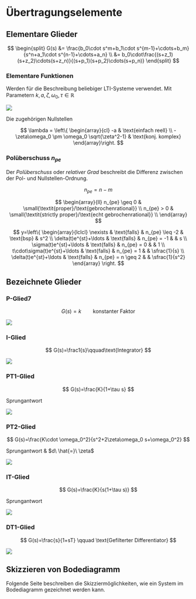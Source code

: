 # Übertragungselemente

## Elementare Glieder

$$
\begin{split}
G(s) &= \frac{b_0\cdot s^m+b_1\cdot s^{m-1}+\cdots+b_m}{s^n+a_1\cdot s^{n-1}+\cdots+a_n} \\
 &= b_0\cdot\frac{(s+z_1)(s+z_2)\cdots(s+z_n)}{(s+p_1)(s+p_2)\cdots(s+p_n)}
\end{split}
$$

```{=latex}
\begin{conditions}
  m & Nullstellen $z_{1\dots m}$ \\
  n & Polstellen $p_{1\dots m}$ \\
\end{conditions}
```
### Elementare Funktionen

Werden für die Beschreibung beliebiger LTI-Systeme verwendet. Mit Parametern $k,a,\zeta,\omega_0,\tau \in \mathbb{R}$

![](images/paste-16.png)

```{=latex}
\begin{conditions}
  G(s)=k                                         & konstanter Faktor \\
  G(s)=s + a                                     & einfache reelle Nullstelle \\
  G(s)=s^2+2\zeta\omega_0 s+\omega_o^2           & konj. komplexe Nullstellen ($\zeta \leq 1$) \\
  G(s)=\frac{1}{s+a}                             & einfacher reller Pol \\
  G(s)=\frac{1}{s^2+2\zeta\omega_0 s+\omega_o^2} & konj. komplexe Pole ($\zeta\leq 1$) \\
  G(s)=e^{-s\tau}                                & Totzeitglied $\tau > 0$ \\
\end{conditions}
```
Die zugehörigen Nullstellen

$$
\lambda = \left\{ \begin{array}{cl}
-a & \text{einfach reell} \\
-\zeta\omega_0 \pm \omega_0 \sqrt{\zeta^2-1} & \text{konj. komplex}
\end{array}\right.
$$

### Polüberschuss $n_{pe}$

Der *Polüberschuss* oder *relativer Grad* beschreibt die Differenz zwischen der Pol- und Nullstellen-Ordnung.

$$
n_{pe} = n - m
$$

$$
\begin{array}{ll}
n_{pe} \geq 0 & \small{\textit{proper}/\text{gebrochenrational}} \\
n_{pe}  >   0 & \small{\textit{strictly proper}/\text{echt gebrochenrational}} \\
\end{array}
$$

$$
y=\left\{
\begin{array}{lclcl}
\nexists & \text{falls} & n_{pe} \leq -2 & \text{bsp} & s^2 \\
\delta(t)e^{st}+\ldots & \text{falls} & n_{pe} = -1 &  & s \\
\sigma(t)e^{st}+\ldots & \text{falls} & n_{pe} = 0 &  & 1 \\
t\cdot\sigma(t)e^{st}+\ldots & \text{falls} & n_{pe} = 1 &  & \sfrac{1}{s} \\
\delta(t)e^{st}+\ldots & \text{falls} & n_{pe} = n \geq 2 &  &  \sfrac{1}{s^2}
\end{array}
\right.
$$

## Bezeichnete Glieder

### P-Glied7

$$
G(s)=k\qquad \text{konstanter Faktor}
$$

![](images/paste-23.png)

### I-Glied

$$
G(s)=\frac1{s}\qquad\text{Integrator}
$$

![](images/paste-22.png)

### PT1-Glied

$$
G(s)=\frac{K}{1+\tau s}
$$

Sprungantwort

![](images/paste-20.png)

### PT2-Glied

$$
G(s)=\frac{K\cdot \omega_0^2}{s^2+2\zeta\omega_0 s+\omega_0^2}
$$

Sprungantwort & $d\ \hat{=}\ \zeta$

![](images/paste-19.png)

### IT-Glied

$$
G(s)=\frac{K}{s(1+\tau s)}
$$

Sprungantwort

![](images/paste-21.png)

### DT1-Glied

$$
G(s)=\frac{s}{1+sT} \qquad \text{Gefilterter Differentiator}
$$

![](images/paste-24.png)

## Skizzieren von Bodediagramm

Folgende Seite beschreiben die Skizziermöglichkeiten, wie ein System im Bodediagramm gezeichnet werden kann.

```{=latex}
\end{multicols}
\newpage
\includepdf[pages=6-13,fitpaper]{rgt-sw06.PDF}
\begin{multicols}{2}
```